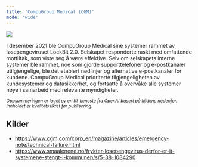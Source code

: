 ```yaml
---
title: 'CompuGroup Medical (CGM)'
mode: 'wide'
---
```


<Frame>
<img src="/images/cgm.png" noZoom/>
</Frame>

I desember 2021 ble CompuGroup Medical sine systemer rammet av løsepengeviruset LockBit 2.0. Selskapet responderte raskt med omfattende mottiltak, som viste seg å være effektive. Selv om selskapets interne systemer ble rammet, noe som gjorde supporttelefoner og e-postkanaler utilgjengelige, ble det etablert nødlinjer og alternative e-postkanaler for kundene. CompuGroup Medical prioriterte tilgjengeligheten av kundesystemer og datasikkerhet, og fortsatte å overvåke alle systemer nøye i samarbeid med relevante myndigheter.

<sup><i>Oppsummeringen er laget av en KI-tjeneste fra OpenAI basert på kildene nedenfor. Innholdet er kvalitetssikret før publisering.</i></sup>

## Kilder
- https://www.cgm.com/corp_en/magazine/articles/emergency-note/technical-failure.html
- https://www.smaalenene.no/frykter-losepengevirus-derfor-er-it-systemene-stengt-i-kommunen/s/5-38-1084290
